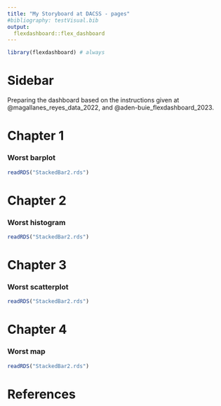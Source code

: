 ```yaml
---
title: "My Storyboard at DACSS - pages"
#bibliography: testVisual.bib
output: 
  flexdashboard::flex_dashboard
---
```


```r
library(flexdashboard) # always
```

Sidebar {.sidebar}
=====================================


Preparing the dashboard based on the instructions given at @magallanes_reyes_data_2022, and @aden-buie_flexdashboard_2023.

Chapter 1
===================================== 



### Worst barplot

```r
readRDS("StackedBar2.rds")
```


Chapter 2
===================================== 



### Worst histogram

```r
readRDS("StackedBar2.rds")
```

Chapter 3
===================================== 


### Worst scatterplot

```r
readRDS("StackedBar2.rds")
```

Chapter 4
===================================== 


### Worst map

```r
readRDS("StackedBar2.rds")
```



References
===================================== 

### 
